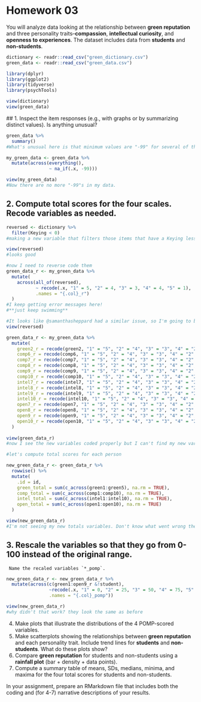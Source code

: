 # Homework 03

You will analyze data looking at the relationship between **green reputation** and three personality traits--**compassion**, **intellectual curiosity**, and **openness to experiences**.
The dataset includes data from **students** and **non-students**.

```r
dictionary <- readr::read_csv("green_dictionary.csv")
green_data <- readr::read_csv("green_data.csv")

library(dplyr)
library(ggplot2)
library(tidyverse)
library(psychTools)

```

```r
view(dictionary)
view(green_data)
```
 
 ## 1. Inspect the item responses (e.g., with graphs or by summarizing distinct values). Is anything unusual?

```r
green_data %>% 
  summary()
#What's unusual here is that minimum values are "-99" for several of these items. I'm going to change the "-99" values to "NA."
```
```r
 
my_green_data <- green_data %>% 
  mutate(across(everything(), 
                ~ na_if(.x, -99)))

view(my_green_data)
#Now there are no more "-99"s in my data.

```
## 2. Compute total scores for the four scales. Recode variables as needed.

```r
reversed <- dictionary %>% 
  filter(Keying < 0)
#making a new variable that filters those items that have a Keying less than 0 out of the dictionary. I should get 14 reverse coded variables.

view(reversed)
#looks good

#now I need to reverse code them
green_data_r <- my_green_data %>% 
  mutate(
    across(all_of(reversed),
           ~ recode(.x, "1" = 5, "2" = 4, "3" = 3, "4" = 4, "5" = 1),
           .names = "{.col}_r")
  )
#I keep getting error messages here!
#**just keep swimming**

#It looks like @samanthasheppard had a similar issue, so I'm going to borrow her solution so I can move forward until I figure out a better way. 
view(reversed)

green_data_r <- my_green_data %>%
  mutate(
    green2_r = recode(green2, "1" = "5", "2" = "4", "3" = "3", "4" = "2", "5" = "1"),
    comp6_r = recode(comp6, "1" = "5", "2" = "4", "3" = "3", "4" = "2", "5" = "1"),
    comp7_r = recode(comp7, "1" = "5", "2" = "4", "3" = "3", "4" = "2", "5" = "1"),
    comp8_r = recode(comp8, "1" = "5", "2" = "4", "3" = "3", "4" = "2", "5" = "1"),
    comp9_r = recode(comp9, "1" = "5", "2" = "4", "3" = "3", "4" = "2", "5" = "1"),
    comp10_r = recode(comp10, "1" = "5", "2" = "4", "3" = "3", "4" = "2", "5" = "1"),
    intel7_r = recode(intel7, "1" = "5", "2" = "4", "3" = "3", "4" = "2", "5" = "1"),
    intel8_r = recode(intel8, "1" = "5", "2" = "4", "3" = "3", "4" = "2", "5" = "1"),
    intel9_r = recode(intel9, "1" = "5", "2" = "4", "3" = "3", "4" = "2", "5" = "1"),
    intel10_r = recode(intel10, "1" = "5", "2" = "4", "3" = "3", "4" = "2", "5" = "1"),
    open7_r = recode(open7, "1" = "5", "2" = "4", "3" = "3", "4" = "2", "5" = "1"),
    open8_r = recode(open8, "1" = "5", "2" = "4", "3" = "3", "4" = "2", "5" = "1"),
    open9_r = recode(open9, "1" = "5", "2" = "4", "3" = "3", "4" = "2", "5" = "1"),     
    open10_r = recode(open10, "1" = "5", "2" = "4", "3" = "3", "4" = "2", "5" = "1")
  )
  
view(green_data_r)
#now I see the new variables coded properly but I can't find my new variable "open10_r" which is last on the list I just made. Why? 

#let's compute total scores for each person

new_green_data_r <- green_data_r %>% 
  rowwise() %>% 
  mutate(
    .id = id,
    green_total = sum(c_across(green1:green5), na.rm = TRUE),
    comp_total = sum(c_across(comp1:comp10), na.rm = TRUE), 
    intel_total = sum(c_across(intel1:intel10), na.rm = TRUE),
    open_total = sum(c_across(open1:open10), na.rm = TRUE)
  )

view(new_green_data_r)
#I'm not seeing my new totals variables. Don't know what went wrong there

```

## 3. Rescale the variables so that they go from 0-100 instead of the original range.
     Name the recaled variables `*_pomp`.
```r
new_green_data_r <- new_green_data_r %>% 
  mutate(across(c(green1:open9_r &!student), 
                ~recode(.x, "1" = 0, "2" = 25, "3" = 50, "4" = 75, "5" = 100), 
                .names = "{.col}_pomp"))

view(new_green_data_r)
#why didn't that work? they look the same as before
```
     
  4. Make plots that illustrate the distributions of the 4 POMP-scored variables.
  5. Make scatterplots showing the relationships between **green reputation** and each personality trait.
     Include trend lines for **students** and **non-students**.
     What do these plots show?
  6. Compare **green reputation** for students and non-students using a **rainfall plot** (bar + density + data points).
  7. Compute a summary table of means, SDs, medians, minima, and maxima for the four total scores for students and non-students.
  
In your assignment, prepare an RMarkdown file that includes both the coding and (for 4-7) narrative descriptions of your results.
